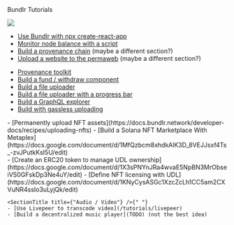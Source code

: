 
<div className="py-20">
<Heading level={1}  className="mb-4">Bundlr Tutorials</Heading>

</div>

<img
	src="https://bundlr.network/new/assets/home/data-donuts.webp"
	className="absolute mt-20 top-20 hidden xl:flex right-10 w-[300px]"
/>

<div className="-mt-10">
<SectionTitle title={"Setup and maintenance"} />

-   [Use Bundlr with npx create-react-app](/tutorials/react)
-   [Monitor node balance with a script](/tutorials//monitor-node-balance)
-   [Build a provenance chain](/tutorials//monitor-node-balance) (maybe a different section?)
-   [Upload a website to the permaweb](/tutorials//monitor-node-balance) (maybe a different section?)

</div>

<div className="mt-10">
<SectionTitle title={"Provenance Toolkit: UI components"} />

-   [Provenance toolkit](TODO)
-   [Build a fund / withdraw component](TODO)
-   [Build a file uploader](TODO)
-   [Build a file uploader with a progress bar](TODO)
-   [Build a GraphQL explorer](TODO)
-   [Build with gassless uploading](/tutorials/gassless-uploading)

</div>

<div className="mt-10">
<SectionTitle title={"NFTs"} />
- [Permanently upload NFT assets](https://docs.bundlr.network/developer-docs/recipes/uploading-nfts)
-   [Build a Solana NFT Marketplace With Metaplex](https://docs.google.com/document/d/1MfQzbcm8xhdkAlK3D_8VEJJsxf4Ts_-zvJPutkKsI5U/edit)

</div>

<div className="mt-10">
<SectionTitle title={"UDL"} />
-   [Create an ERC20 token to manage UDL ownership](https://docs.google.com/document/d/1X3sPNYnJRa4wvaE5NpBN3MrObseiVS0GFskDp3Ne4uY/edit)
-   [Define NFT licensing with UDL](https://docs.google.com/document/d/1KNyCysASGc1XzcZcLh1CC5am2CXVuNR4ssIo3uLyjQk/edit)

</div>

<div className="mt-10">

    <SectionTitle title={"Audio / Video"} />{" "}
    - [Use Livepeer to transcode video](/tutorials/livepeer)
    - [Build a decentralized music player](TODO) (not the best idea)

</div>
